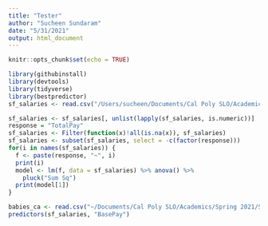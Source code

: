 ```yaml
---
title: "Tester"
author: "Sucheen Sundaram"
date: "5/31/2021"
output: html_document
---
```


```r
knitr::opts_chunk$set(echo = TRUE)
```

```r
library(githubinstall)
library(devtools)
library(tidyverse)
library(bestpredictor)
sf_salaries <- read.csv("/Users/sucheen/Documents/Cal Poly SLO/Academics/Spring 2021/STAT 331-01/Data/SF_Salaries_sub.csv")
```

```r
sf_salaries <- sf_salaries[, unlist(lapply(sf_salaries, is.numeric))]
response = "TotalPay"
sf_salaries <- Filter(function(x)!all(is.na(x)), sf_salaries)
sf_salaries <- subset(sf_salaries, select = -c(factor(response)))
for(i in names(sf_salaries)) {
  f <- paste(response, "~", i)
  print(i)
  model <- lm(f, data = sf_salaries) %>% anova() %>%
    pluck("Sum Sq")
  print(model[1])
}
```

```r
babies_ca <- read.csv("~/Documents/Cal Poly SLO/Academics/Spring 2021/STAT 331-01/Data/babies_ca.csv")
predictors(sf_salaries, "BasePay")

```
